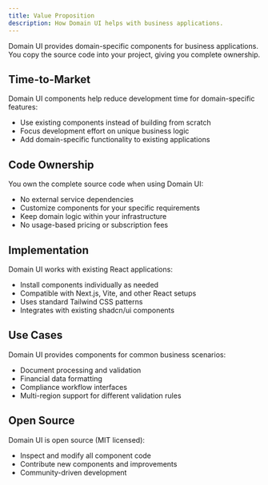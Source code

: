 ```yaml
---
title: Value Proposition
description: How Domain UI helps with business applications.
---
```


Domain UI provides domain-specific components for business applications. You copy the source code into your project, giving you complete ownership.

## Time-to-Market

Domain UI components help reduce development time for domain-specific features:

- Use existing components instead of building from scratch
- Focus development effort on unique business logic
- Add domain-specific functionality to existing applications

## Code Ownership

You own the complete source code when using Domain UI:

- No external service dependencies
- Customize components for your specific requirements
- Keep domain logic within your infrastructure
- No usage-based pricing or subscription fees

## Implementation

Domain UI works with existing React applications:

- Install components individually as needed
- Compatible with Next.js, Vite, and other React setups
- Uses standard Tailwind CSS patterns
- Integrates with existing shadcn/ui components

## Use Cases

Domain UI provides components for common business scenarios:

- Document processing and validation
- Financial data formatting
- Compliance workflow interfaces
- Multi-region support for different validation rules

## Open Source

Domain UI is open source (MIT licensed):

- Inspect and modify all component code
- Contribute new components and improvements
- Community-driven development
